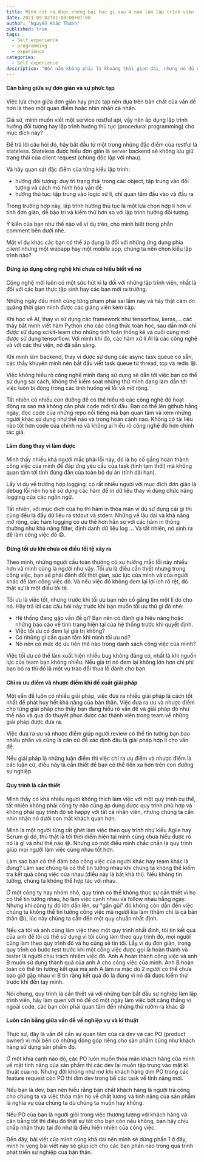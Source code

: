 ```yaml
---
title: Mình rút ra được những bài học gì sau 4 năm làm lập trình viên | Phần 1
date: 2021-09-02T01:00:00+07:00
author: "Nguyễn Khắc Thành"
published: true
tags:
  - Self_experience
  - programming
  - experience
categories:
  - Self experience
description: "Bốn năm không phải là khoảng thời gian dài, nhưng nó đủ để mình cảm nhận và rút ra được những bài học mà mình muốn chia sẻ cho mọi người trong bài viết này. Đây hoàn toàn là những ý kiến cá nhân của mình và mình hi vọng nó sẽ giúp ích cho những bạn đang chuẩn bị, đã và sẽ đi trên con đường lập trình của mình."
---
```


#### Cân bằng giữa sự đơn giản và sự phức tạp

Việc lựa chọn giữa đơn giản hay phức tạp nên dựa trên bản chất của vấn đề hơn là theo một quan điểm hoặc nhìn nhận cá nhân.

Giả sử, mình muốn viết một service restful api, vậy nên áp dụng lập trình hướng đối tượng hay lập trình hướng thủ tục (procedural programming) cho mục đích này?

Để trả lời câu hỏi đó, hãy bắt đầu từ một trong những đặc điểm của restful là stateless. Stateless được hiểu đơn giản là server backend sẽ không lưu giữ trạng thái của client request (chúng độc lập với nhau).

Và hãy quan sát đặc điểm của từng kiểu lập trình:

- hướng đối tượng: duy trì trạng thái trong các object, tập trung vào đối tượng và cách mô hình hóa vấn đề
- hướng thủ tục: tập trung vào logic xử lí, chỉ quan tâm đầu vào và đầu ra

Trong trường hợp này, lập trình hướng thủ tục là một lựa chọn hợp lí hơn vì tính đơn giản, dễ bảo trì và kiểm thử hơn so với lập trình hướng đối tượng.

Ý kiến của bạn như thế nào về ví dụ trên, cho mình biết trong phần comment bên dưới nhé.

Một ví dụ khác các bạn có thể áp dụng là đối với những ứng dụng phía client nhưng một webapp hay một mobile app, chúng ta nên chọn kiểu lập trình nào?

#### Đừng áp dụng công nghệ khi chưa có hiểu biết về nó

Công nghệ mới luôn có một sức hút kì lạ đối với những lập trình viên, nhất là đối với các bạn thực tập sinh hay các bạn mới ra trường.

Những ngày đầu mình cũng từng phạm phải sai lầm này và hãy thật cảm ơn quãng thời gian mình được các giảng viên kèm cặp.

Khi học về AI, thay vì sử dụng các framework như tensorflow, keras,... các thầy bắt mình viết hàm Python cho các công thức toán học, sau dần mới chỉ được sử dụng scikit-learn cho những tính toán thống kê và cuối cùng mới được sử dụng tensorflow. Với mình khi đó, các hàm xử lí AI là các công nghệ và với các thư viện, nó đã sẵn sàng.

Khi mình làm backend, thay vì được sử dụng các async task queue có sẵn, các thầy khuyên mình nên bắt đầu viết task queue từ thread, tcp và redis :smile:.

Việc không hiểu rõ công nghệ mình đang sử dụng sẽ dẫn tới việc bạn có thể sử dụng sai cách, không thể kiểm soát những thứ mình đang làm dẫn tới việc luôn bị động trong các tình huống về lỗi và mở rộng.

Tất nhiên có nhiều con đường để có thể hiểu rõ các công nghệ đó hoạt động ra sao mà không cần phải code mới từ đầu. Bạn có thể lên github hằng ngày, đọc code của những repo nổi tiếng mà bạn quan tâm và xem những người khác sử dụng như thế nào và trong hoàn cảnh nào. Không có tài liệu nào tốt hơn code của chính nó và không ai hiểu rõ công nghệ đó hơn chính tác giả.

#### Làm đúng thay vì làm được

Mình thấy nhiều khá người mắc phải lỗi này, đó là họ cố gắng hoàn thành công việc của mình để đáp ứng yêu cầu của task (tính tạm thời) mà không quan tâm tới tính đúng đắn của toàn bộ dự án (tính dài hạn).

Lấy ví dụ về trường hợp logging: có rất nhiều người với mục đích đơn giản là debug lỗi nên họ sẽ sử dụng các hàm để in dữ liệu thay vì dùng chức năng logging của các ngôn ngữ.

Tất nhiên, với mục đích của họ thì hàm in thỏa mãn vì dù sử dụng cái gì thì cũng đều là đẩy dữ liệu ra stdout và stderr. Những về lâu dài và khả năng mở rộng, các hàm logging có ưu thế hơn hẳn so với các hàm in thông thường như khả năng filter, định danh dữ liệu log ... Và tất nhiên, nó sinh ra để làm công việc đó :smile:.

#### Đừng tối ưu khi chưa có điều tồi tệ xảy ra

Theo mình, những người cầu toàn thường có xu hướng mắc lỗi này nhiều hơn và mình cũng là người như vậy. Tối ưu là điều cần thiết nhưng trong công việc, bạn sẽ phải đánh đổi thời gian, sức lực của mình và của người khác để làm công việc đó. Và nếu việc đó không đem lại lợi ích rõ rệt, đó thật sự là một điều tồi tệ.

Tối ưu là việc tốt, nhưng trước khi tối ưu bạn nên cố gắng tìm một lí do cho nó. Hãy trả lời các câu hỏi này trước khi bạn muốn tối ưu thứ gì đó nhé:

- Hệ thống đang gặp vấn đề gì? Bạn nên có đánh giá hiệu năng hoặc những báo cáo về tình trạng hiện tại của hệ thống trước khi quyết định.
- Việc tối ưu có đem lại giá trị không?
- Có những gì cần quan tâm khi mình tối ưu nó?
- Nó nên có mức độ ưu tiên thế nào trong danh sách công việc của mình?

Việc tối ưu có thể làm xuất hiện nhiều bug không đáng có, nhất là khi nguồn lực của team bạn không nhiều. Nếu giá trị nó đem lại không lớn hơn chi phí bạn bỏ ra thì đó là một vụ trao đổi thua lỗ dành cho bạn.

#### Chỉ ra ưu điểm và nhược điểm khi đề xuất giải pháp

Một vấn đề luôn có nhiều giải pháp, việc đưa ra nhiều giải pháp là cách tốt nhất để phát huy hết khả năng của bản thân. Việc đưa ra ưu và nhược điểm cho từng giải pháp cho thấy bạn đang hiểu rõ vấn đề và giải pháp đó như thế nào và qua đó thuyết phục được các thành viên trong team về những giải pháp được đưa ra.

Việc đưa ra ưu và nhược điểm giúp người review có thể tin tưởng bạn bao nhiêu phần và cũng là căn cứ để xác định đâu là giải pháp hợp lí cho vấn đề.

Nếu giải pháp là những luận điểm thì việc chỉ ra ưu điểm và nhược điểm là các luận cứ, điều này là cần thiết để bạn có thể tiến xa hơn trên con đường sự nghiệp.

#### Quy trình là cần thiết

Mình thấy có khá nhiều người không thích làm việc với một quy trình cụ thể, tất nhiên không phải công ty nào cũng áp dụng được quy trình phù hợp và không phải quy trình đó sẽ happy với tất cả nhân viên, nhưng chúng ta cần nhìn nhận nó dưới con mắt khách quan hơn.

Mình là một người từng rất ghét làm việc theo quy trình như kiểu Agile hay Scrum gì đó, thú thật là tới thời điểm hiện tại mình cũng chưa hiểu được rõ nó là gì và như thế nào :smile:. Nhưng có một điều mình chắc chắn là quy trình giúp mọi người làm việc cùng nhau tốt hơn.

Làm sao bạn có thể đảm bảo công việc của người khác hay team khác là đúng? Làm sao chúng ta có thể tin tưởng nhau khi chúng ta không thể kiểm tra kết quả công việc của nhau (điều này là bất khả thi). Nếu không tin tưởng, chúng ta không thể hợp tác với nhau.

Ở một công ty hay nhóm nhỏ, quy trình có thể không thực sự cần thiết vì họ có thể tin tưởng nhau, họ làm việc cạnh nhau và follow nhau hằng ngày. Nhưng khi công ty đó lớn dần lên, sự "gần gũi" đó không còn dẫn đến việc chúng ta không thể tin tưởng công việc mà người kia làm (thậm chí là cả bản thân :smile:), lúc này chúng ta cần đến một quy chuẩn nhất định.

Nếu cả tôi và anh cùng làm việc theo một quy trình nhất định, tôi tin kết quả của anh để tôi có thể sử dụng vì tôi cũng làm theo quy trình đó, mọi người cũng làm theo quy trình đó và họ cũng sẽ tin tôi. Lấy ví dụ đơn giản, trong quy trình có bước test trước khi một công việc được gọi là hoàn thành và tester là người chịu trách nhiệm việc đó. Anh A hoàn thành công việc và anh B muốn sử dụng thành quả của anh A cho công việc của mình. Anh B hoàn toàn có thể tin tưởng kết quả mà anh A làm ra mặc dù 2 người có thể chưa bao giờ gặp nhau vì B tin rằng kết quả đó là đúng vì nó đã được kiểm thử trước khi đến tay mình.

Nói chung, quy trình là cần thiết và với những bạn bắt đầu sự nghiệp làm lập trình viên, hãy làm quen với nó để có một ngày làm việc bớt căng thẳng vì ngoài code, các bạn còn phải quan tâm đến những thứ rườm ra khác :smile:

#### Luôn cân bằng giữa vấn đề về nghiệp vụ và kĩ thuật

Thực sự, đây là vấn đề cần sự quan tâm của cả dev và các PO (product owner) vì mỗi bên có những đóng góp riêng cho sản phẩm cũng như khách hàng sử dụng sản phẩm đó.

Ở môt khía cạnh nào đó, các PO luôn muốn thỏa mãn khách hàng của mình về mặt tính năng của sản phẩm thì các dev lại muốn tập trung vào mặt kĩ thuật của nó. Nhưng đời không như mơ khi khách hàng dìm PO trong các feature request còn PO thì dìm dev trong bể các task về tính năng mới.

Nếu bạn là dev, bạn nên hiểu rằng bản chất khách hàng là người trả công cho chúng ta và việc thỏa mãn họ về chất lượng và tính năng của sản phẩm là nghĩa vụ của chúng ta dù chúng ta muốn hay không.

Nếu PO của bạn là người giỏi trong việc thương lượng với khách hàng và cân bằng tốt thì điều đó thật sự tốt cho bạn còn nếu không, bạn hãy chịu chấp nhận thực tại đó như là điều hiển nhiên của công việc.

Đến đây, bài viết của mình cũng khá dài nên mình sẽ dừng phần 1 ở đây, mình hi vọng bài viết này sẽ giúp ích cho các bạn phần nào trong quá trình phát triển sự nghiệp của bản thân.
